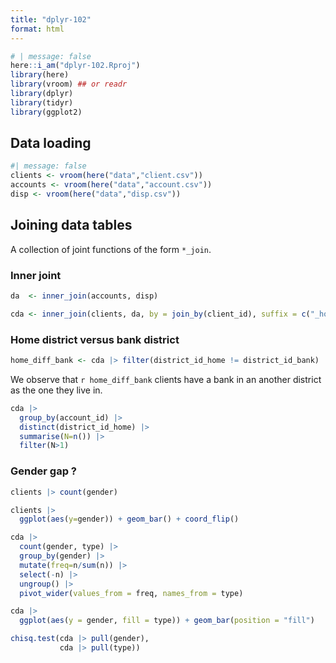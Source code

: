 ```yaml
---
title: "dplyr-102"
format: html
---
```



```r
# | message: false
here::i_am("dplyr-102.Rproj")
library(here)
library(vroom) ## or readr
library(dplyr)
library(tidyr)
library(ggplot2)
```



## Data loading
```r
#| message: false
clients <- vroom(here("data","client.csv"))
accounts <- vroom(here("data","account.csv"))
disp <- vroom(here("data","disp.csv"))
```


## Joining data tables 
A collection of joint functions of the form `*_join`. 

### Inner joint
```r
da  <- inner_join(accounts, disp)
```


```r
cda <- inner_join(clients, da, by = join_by(client_id), suffix = c("_home", "_bank"))
```


### Home district versus bank district
```r
home_diff_bank <- cda |> filter(district_id_home != district_id_bank) |> nrow()
```

We observe that `r home_diff_bank` clients have a bank in an another district as the one they live in. 


```r
cda |> 
  group_by(account_id) |> 
  distinct(district_id_home) |> 
  summarise(N=n()) |> 
  filter(N>1)
```

### Gender gap ?
```r
clients |> count(gender)
```

```r
clients |>
  ggplot(aes(y=gender)) + geom_bar() + coord_flip()
```


```r
cda |> 
  count(gender, type) |>
  group_by(gender) |>
  mutate(freq=n/sum(n)) |>
  select(-n) |> 
  ungroup() |>
  pivot_wider(values_from = freq, names_from = type)
```



```r
cda |>
  ggplot(aes(y = gender, fill = type)) + geom_bar(position = "fill")
```



```r
chisq.test(cda |> pull(gender),
           cda |> pull(type))
```

